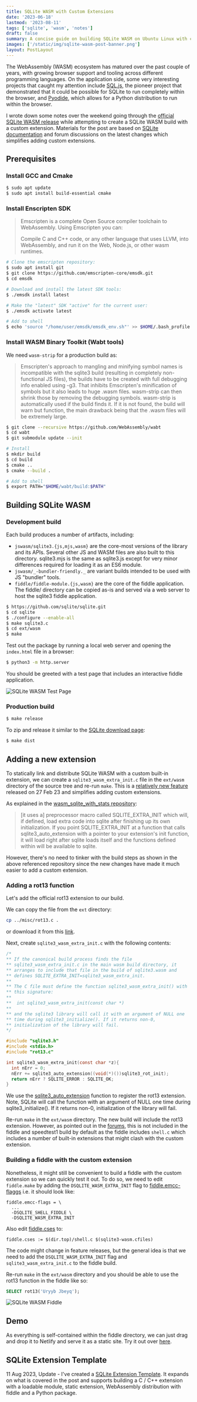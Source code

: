 ```yaml
---
title: SQLite WASM with Custom Extensions
date: '2023-06-18'
lastmod: '2023-08-11'
tags: ['sqlite', 'wasm', 'notes']
draft: false
summary: A concise guide on building SQLite WASM on Ubuntu Linux with custom extensions. Run SQLite in the browser and enable new possibilities by providing an interface to other C libraries through custom extensions.
images: ['/static/img/sqlite-wasm-post-banner.png']
layout: PostLayout
---
```


<TOCInline toc={props.toc} asDisclosure toHeading={3} />

The WebAssembly (WASM) ecosystem has matured over the past couple of years, with growing browser support
and tooling across different programming languages. On the application side, some very interesting projects
that caught my attention include [SQL.js](https://github.com/sql-js/sql.js/), the pioneer project that
demonstrated that it could be possible for SQLite to run completely within the browser, and [Pyodide](https://pyodide.org/en/stable/),
which allows for a Python distribution to run within the browser.

I wrote down some notes over the weekend going through the [official SQLite WASM release](https://sqlite.org/wasm/doc/trunk/index.md) while attempting to create a SQLite WASM build with a custom extension. Materials for the post are based on [SQLite documentation](https://sqlite.org/wasm/doc/trunk/building.md) and forum discussions on the latest changes which simplifies adding custom extensions.

## Prerequisites

### Install GCC and Cmake

```bash
$ sudo apt update
$ sudo apt install build-essential cmake
```

### Install Enscripten SDK

> Emscripten is a complete Open Source compiler toolchain to WebAssembly. Using Emscripten you can:
>
> Compile C and C++ code, or any other language that uses LLVM, into WebAssembly, and run it on the Web, Node.js, or other wasm runtimes.

```bash
# Clone the emscripten repository:
$ sudo apt install git
$ git clone https://github.com/emscripten-core/emsdk.git
$ cd emsdk

# Download and install the latest SDK tools:
$ ./emsdk install latest

# Make the "latest" SDK "active" for the current user:
$ ./emsdk activate latest

# Add to shell
$ echo 'source "/home/user/emsdk/emsdk_env.sh"' >> $HOME/.bash_profile
```

### Install WASM Binary Toolkit (Wabt tools)

We need `wasm-strip` for a production build as:

> Emscripten's approach to mangling and minifying symbol names is incompatible with the sqlite3 build (resulting in completely non-functional JS files), the builds have to be created with full debugging info enabled using -g3. That inhibits Emscripten's minification of symbols but it also leads to huge .wasm files. wasm-strip can then shrink those by removing the debugging symbols. wasm-strip is automatically used if the build finds it. If it is not found, the build will warn but function, the main drawback being that the .wasm files will be extremely large.

```bash
$ git clone --recursive https://github.com/WebAssembly/wabt
$ cd wabt
$ git submodule update --init

# Install
$ mkdir build
$ cd build
$ cmake ..
$ cmake --build .

# Add to shell
$ export PATH="$HOME/wabt/build:$PATH"
```

## Building SQLite WASM

### Development build

Each build produces a number of artifacts, including:

- `jswasm/sqlite3.{js,mjs,wasm}` are the core-most versions of the library and its APIs. Several other JS and WASM files are also built to this directory. sqlite3.mjs is the same as sqlite3.js except for very minor differences required for loading it as an ES6 module.
- `jswasm/_-bundler-friendly._` are variant builds intended to be used with JS "bundler" tools.
- `fiddle/fiddle-module.{js,wasm}` are the core of the fiddle application. The fiddle/ directory can be copied as-is and served via a web server to host the sqlite3 fiddle application.

```bash
$ https://github.com/sqlite/sqlite.git
$ cd sqlite
$ ./configure --enable-all
$ make sqlite3.c
$ cd ext/wasm
$ make
```

Test out the package by running a local web server and opening the `index.html` file in a browser:

```bash
$ python3 -m http.server
```

You should be greeted with a test page that includes an interactive fiddle application.

![SQLite WASM Test Page](/static/img/sqlite-wasm-test-page.png)

### Production build

```bash
$ make release
```

To zip and release it similar to the [SQLite download page](https://sqlite.org/download.html):

```bash
$ make dist
```

## Adding a new extension

To statically link and distribute SQLite WASM with a custom built-in extension, we can create a `sqlite3_wasm_extra_init.c` file in the `ext/wasm` directory of the source tree and re-run `make`. This is a [relatively new feature](https://sqlite.org/forum/info/1e1c04f3ed1bc96b) released on 27 Feb 23 and simplifies adding custom extensions.

As explained in the [wasm_sqlite_with_stats repository](https://github.com/llimllib/wasm_sqlite_with_stats):

> [it uses a] preprocessor macro called SQLITE_EXTRA_INIT which will, if defined, load extra code into sqlite after finishing up its own initialization. If you point SQLITE_EXTRA_INIT at a function that calls sqlite3_auto_extension with a pointer to your extension's init function, it will load right after sqlite loads itself and the functions defined within will be available to sqlite.

However, there's no need to tinker with the build steps as shown in the above referenced repository since the new changes have made it much easier to add a custom extension.

### Adding a rot13 function

Let's add the official rot13 extension to our build.

We can copy the file from the `ext` directory:

```bash
cp ../misc/rot13.c .
```

or download it from this [link](https://www.sqlite.org/src/file/ext/misc/rot13.c).

Next, create `sqlite3_wasm_extra_init.c` with the following contents:

```c
/*
** If the canonical build process finds the file
** sqlite3_wasm_extra_init.c in the main wasm build directory, it
** arranges to include that file in the build of sqlite3.wasm and
** defines SQLITE_EXTRA_INIT=sqlite3_wasm_extra_init.
**
** The C file must define the function sqlite3_wasm_extra_init() with
** this signature:
**
**  int sqlite3_wasm_extra_init(const char *)
**
** and the sqlite3 library will call it with an argument of NULL one
** time during sqlite3_initialize(). If it returns non-0,
** initialization of the library will fail.
*/

#include "sqlite3.h"
#include <stdio.h>
#include "rot13.c"

int sqlite3_wasm_extra_init(const char *z){
  int nErr = 0;
  nErr += sqlite3_auto_extension((void(*)())sqlite3_rot_init);
  return nErr ? SQLITE_ERROR : SQLITE_OK;
}
```

We use the [sqlite3_auto_extension](https://www.sqlite.org/c3ref/auto_extension.html) function to register the rot13 extension. Note, SQLite will call the function with an argument of NULL one time during sqlite3_initialize(). If it returns non-0, initialization of the library will fail.

Re-run `make` in the `ext/wasm` directory. The new build will include the rot13 extension. However, as pointed out in the [forums](https://sqlite.org/forum/info/1e1c04f3ed1bc96b), this is not included in the fiddle and speedtest1 build by default as the fiddle includes `shell.c` which includes a number of built-in extensions that might clash with the custom extension.

### Building a fiddle with the custom extension

Nonetheless, it might still be convenient to build a fiddle with the custom extension so we can quickly test it out. To do so, we need to edit `fiddle.make` by adding the `DSQLITE_WASM_EXTRA_INIT` flag to [fiddle.emcc-flaggs](https://github.com/sqlite/sqlite/blob/version-3.42.0/ext/wasm/fiddle.make#L27-L43) i.e. it should look like:

```make
fiddle.emcc-flags = \
  ...
  -DSQLITE_SHELL_FIDDLE \
  -DSQLITE_WASM_EXTRA_INIT
```

Also edit [fiddle.cses](https://github.com/sqlite/sqlite/blob/version-3.42.0/ext/wasm/fiddle.make#L55) to:

```make
fiddle.cses := $(dir.top)/shell.c $(sqlite3-wasm.cfiles)
```

The code might change in feature releases, but the general idea is that we need to add the `DSQLITE_WASM_EXTRA_INIT` flag and `sqlite3_wasm_extra_init.c` to the fiddle build.

Re-run `make` in the `ext/wasm` directory and you should be able to use the rot13 function in the fiddle like so:

```sql
SELECT rot13('Uryyb Jbeyq');
```

![SQLite WASM Fiddle](/static/img/sqlite-wasm-fiddle.png)

## Demo

As everything is self-contained within the fiddle directory, we can just drag and drop it to Netlify and serve it as a static site. Try it out over [here](https://sqlite-wasm-rot13.netlify.app/).

## SQLite Extension Template

11 Aug 2023, Update - I've created a [SQLite Extension Template](https://github.com/timlrx/sqlite-extension-template). It expands on what is covered in the post and supports building a C / C++ extension with a loadable module, static extension, WebAssembly distribution with fiddle and a Python package.
